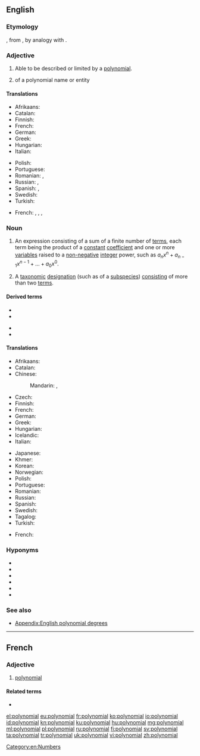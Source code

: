 {{also|polynômial}}
==English==
{{wikipedia}}

===Etymology===
{{confix|poly|nomial|lang=en}}, from {{m|grc|νομός||portion, part}}, by analogy with {{m|en|binomial}}.

===Adjective===
{{en-adj|-}}

# {{lb|en|algebra}} Able to be described or limited by a [[#Noun|polynomial]].
# {{lb|en|taxonomy}} of a polynomial name or entity

====Translations====
{{trans-top|in algebra}}
* Afrikaans: {{t|af|polinomies}}
* Catalan: {{t|ca|polinomial}}
* Finnish: {{t|fi|polynominen}}
* French: {{t+|fr|polynomial}}
* German: {{t+|de|Polynom|n}}
* Greek: {{t+|el|πολυωνυμικός}}
* Hungarian: {{t|hu|polinomiális}}
* Italian: {{t+|it|polinomiale}}
{{trans-mid}}
* Polish: {{t|pl|wielomianowy|m}}
* Portuguese: {{t|pt|polinomial}}
* Romanian: {{t+|ro|polinomial|m}}, {{t|ro|polinomic|m}}
* Russian: {{t+|ru|многочле́нный}}, {{t+|ru|полиномиа́льный}}
* Spanish: {{t|es|polinomial}}, {{t|es|polinómico}}
* Swedish: {{t+|sv|polynomiell}}
* Turkish: {{t+|tr|polinom}}
{{trans-bottom}}

{{trans-top|in taxonomy}}
* French: {{t|fr|polynominal|m}}, {{t|fr|polynominale|f}}, {{t+|fr|polynomial|m}}, {{t+|fr|polynomiale|f}}
{{trans-mid}}
{{trans-bottom}}

===Noun===
{{en-noun}}

# {{lb|en|algebra|strict sense}} An expression consisting of a sum of a finite number of [[terms]], each term being the product of a [[constant]] [[coefficient]] and one or more [[variable]]s raised to a [[non-negative]] [[integer]] power, such as <math>a_n x^n + a_{n-1}x^{n-1} + ... + a_0 x^0</math>.
# {{lb|en|taxonomy}} A [[taxonomic]] [[designation]] (such as of a [[subspecies]]) [[consisting]] of more than two [[term]]s.

====Derived terms====
{{der-top}}
* {{l|en|polynomial complexity}}
* {{l|en|polynomial equation}}
{{der-mid}}
* {{l|en|polynomial interpolation}}
* {{l|en|polynomial sequence}}
{{der-bottom}}

====Translations====
{{trans-top|algebraic expression}}
* Afrikaans: {{t|af|polinoom}}
* Catalan: {{t|ca|polinomi|m}}
* Chinese:
*: Mandarin: {{t+|cmn|多項式|sc=Hani}}, {{t+|cmn|多项式|tr=duōxiàngshì|sc=Hani}}
* Czech: {{t|cs|polynom|m}}
* Finnish: {{t+|fi|polynomi}}
* French: {{t+|fr|polynôme|m}}
* German: {{t+|de|Polynom|n}}
* Greek: {{t+|el|πολυώνυμο|n}}
* Hungarian: {{t+|hu|polinom}}
* Icelandic: {{t|is|margliða|f}}
* Italian: {{t+|it|polinomio|m}}
{{trans-mid}}
* Japanese: {{t+|ja|多項式|tr=たこうしき, takōshiki}}
* Khmer: {{t+|km|ពហុធា|tr=pea’hu’tʰie|sc=Khmr}}
* Korean: {{t+|ko|다항식|sc=Kore}}
* Norwegian: {{t+|no|polynom|n}}
* Polish: {{t+|pl|wielomian|m}}
* Portuguese: {{t+|pt|polinómio|m}}
* Romanian: {{t+|ro|polinom|n}}
* Russian: {{t+|ru|многочле́н|m}}
* Spanish: {{t+|es|polinomio|m}}
* Swedish: {{t+|sv|polynom|n}}
* Tagalog: {{t|tl|damikay}}
* Turkish: {{t+|tr|polinom}}
{{trans-bottom}}

{{trans-top|taxonomic designation}}
* French: {{t+|fr|polynôme|m}}
{{trans-mid}}
{{trans-bottom}}

===Hyponyms===
* {{l|en|binomial}}
* {{l|en|homogeneous polynomial}}
* {{l|en|monomial}}
* {{l|en|trinomial}}
* {{l|en|quadrinomial}}
* {{l|en|quantic}}

===See also===
* [[Appendix:English polynomial degrees]]

----

==French==

===Adjective===
{{fr-adj}}

# [[#Adjective|polynomial]]

====Related terms====
* {{l|fr|polynôme}}

[[Category:en:Numbers]]

[[el:polynomial]]
[[eu:polynomial]]
[[fr:polynomial]]
[[ko:polynomial]]
[[io:polynomial]]
[[id:polynomial]]
[[kn:polynomial]]
[[ku:polynomial]]
[[hu:polynomial]]
[[mg:polynomial]]
[[ml:polynomial]]
[[pl:polynomial]]
[[ru:polynomial]]
[[fi:polynomial]]
[[sv:polynomial]]
[[ta:polynomial]]
[[tr:polynomial]]
[[uk:polynomial]]
[[vi:polynomial]]
[[zh:polynomial]]